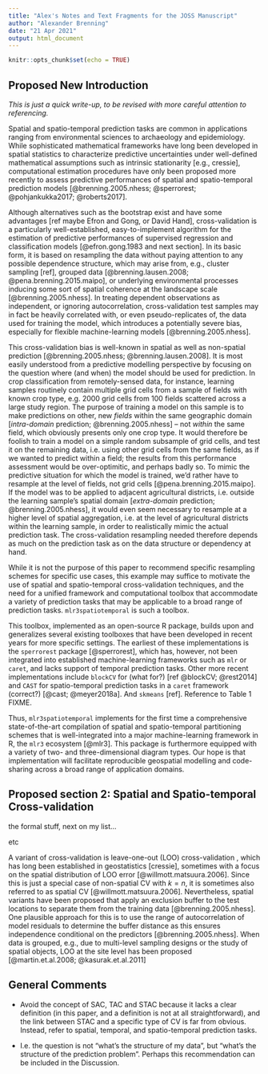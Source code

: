 ```yaml
---
title: "Alex's Notes and Text Fragments for the JOSS Manuscript"
author: "Alexander Brenning"
date: "21 Apr 2021"
output: html_document
---
```


```r
knitr::opts_chunk$set(echo = TRUE)
```

## Proposed New Introduction

*This is just a quick write-up, to be revised with more careful attention to referencing.*

Spatial and spatio-temporal prediction tasks are common in applications ranging from environmental sciences to archaeology and epidemiology. While sophisticated mathematical frameworks have long been developed in spatial statistics to characterize predictive uncertainties under well-defined mathematical assumptions such as intrinsic stationarity [e.g., cressie], computational estimation procedures have only been proposed more recently to assess predictive performances of spatial and spatio-temporal prediction models [@brenning.2005.nhess; @sperrorest; @pohjankukka2017; @roberts2017].

Although alternatives such as the bootstrap exist and have some advantages [ref maybe Efron and Gong, or David Hand], cross-validation is a particularly well-established, easy-to-implement algorithm for the estimation of predictive performances of supervised regression and classification models [@efron.gong.1983 and next section]. In its basic form, it is based on resampling the data without paying attention to any possible dependence structure, which may arise from, e.g., cluster sampling [ref], grouped data [@brenning.lausen.2008; @pena.brenning.2015.maipo], or underlying environmental processes inducing some sort of spatial coherence at the landscape scale [@brenning.2005.nhess]. In treating dependent observations as independent, or ignoring autocorrelation, cross-validation test samples may in fact be heavily correlated with, or even pseudo-replicates of, the data used for training the model, which introduces a potentially severe bias, especially for flexible machine-learning models [@brenning.2005.nhess].

This cross-validation bias is well-known in spatial as well as non-spatial prediction [@brenning.2005.nhess; @brenning.lausen.2008]. It is most easily understood from a predictive modelling perspective by focusing on the question where (and when) the model should be used for prediction. In crop classification from remotely-sensed data, for instance, learning samples routinely contain multiple grid cells from a sample of fields with known crop type, e.g. 2000 grid cells from 100 fields scattered across a large study region. The purpose of training a model on this sample is to make predictions on other, new *fields* within the same geographic domain [*intra-domain* prediction; @brenning.2005.nhess] -- not *within* the same field, which obviously presents only one crop type. It would therefore be foolish to train a model on a simple random subsample of grid cells, and test it on the remaining data, i.e. using other grid cells from the same fields, as if we wanted to predict within a field; the results from this performance assessment would be over-optimitic, and perhaps badly so. To mimic the predictive situation for which the model is trained, we'd rather have to resample at the level of fields, not grid cells [@pena.brenning.2015.maipo]. If the model was to be applied to adjacent agricultural districts, i.e. outside the learning sample's spatial domain [*extra-domain* prediction; @brenning.2005.nhess], it would even seem necessary to resample at a higher level of spatial aggregation, i.e. at the level of agricultural districts within the learning sample, in order to realistically mimic the actual prediction task. The cross-validation resampling needed therefore depends as much on the prediction task as on the data structure or dependency at hand.

While it is not the purpose of this paper to recommend specific resampling schemes for specific use cases, this example may suffice to motivate the use of spatial and spatio-temporal cross-validation techniques, and the need for a unified framework and computational toolbox that accommodate a variety of prediction tasks that may be applicable to a broad range of prediction tasks. `mlr3spatiotemporal` is such a toolbox.

This toolbox, implemented as an open-source R package, builds upon and generalizes several existing toolboxes that have been developed in recent years for more specific settings. The earliest of these implementations is the `sperrorest` package [@sperrorest], which has, however, not been integrated into established machine-learning frameworks such as `mlr` or `caret`, and lacks support of temporal prediction tasks. Other more recent implementations include `blockCV` for (what for?) [ref @blockCV; @rest2014] and `CAST` for spatio-temporal prediction tasks in a `caret` framework (correct?) [@cast; @meyer2018a]. And `skmeans` [ref]. Reference to Table 1 FIXME. 

Thus, `mlr3spatiotemporal` implements for the first time a comprehensive state-of-the-art compilation of spatial and spatio-temporal partitioning schemes that is well-integrated into a major machine-learning framework in R, the `mlr3` ecosystem [@mlr3]. This package is furthermore equipped with a variety of two- and three-dimensional diagram types. Our hope is that implementation will facilitate reproducible geospatial modelling and code-sharing across a broad range of application domains.



## Proposed section 2: Spatial and Spatio-temporal Cross-validation

the formal stuff, next on my list...

etc

A variant of cross-validation is leave-one-out (LOO) cross-validation , which has long been established in geostatistics [cressie], sometimes with a focus on the spatial distribution of LOO error [@willmott.matsuura.2006]. Since this is just a special case of non-spatial CV with $k=n$, it is sometimes also referred to as spatial CV [@willmott.matsuura.2006]. Nevertheless, spatial variants have been proposed that apply an exclusion buffer to the test locations to separate them from the training data [@brenning.2005.nhess]. One plausible approach for this is to use the range of autocorrelation of model residuals to determine the buffer distance as this ensures independence conditional on the predictors [@brenning.2005.nhess]. When data is grouped, e.g., due to multi-level sampling designs or the study of spatial objects, LOO at the site level has been proposed [@martin.et.al.2008; @kasurak.et.al.2011]




## General Comments

- Avoid the concept of SAC, TAC and STAC because it lacks a clear definition (in this paper, and a definition is not at all straightforward), and the link between STAC and a specific type of CV is far from obvious. Instead, refer to spatial, temporal, and spatio-temporal prediction tasks.

- I.e. the question is not "what's the structure of my data", but "what's the structure of the prediction problem". Perhaps this recommendation can be included in the Discussion.


